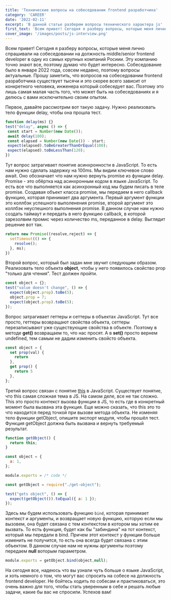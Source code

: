 ```yaml
---
title: 'Технические вопросы на собеседовании frontend разработчика'
category: 'CAREER'
date: '2022-02-11'
excerpt: 'В данной статье разберем вопросы технического характера js'
first_text: 'Всем привет! Сегодня я разберу вопросы, которые меня лично спрашивали на собеседовании на должность middle/senior frontend developer в одну из самых крупных компаний Росиии. Эту компанию точно знают все, поэтому думаю что будет интересно. Собеседование было в январе 2022 года, совсем недавно, поэтому вопросы актуальные.'
cover_image: '/images/posts/js-interview.png'
---
```


Всем привет! Сегодня я разберу вопросы, которые меня лично спрашивали на собеседовании на должность middle/senior frontend developer в одну из самых крупных компаний Росиии.
Эту компанию точно знают все, поэтому думаю что будет интересно.
Собеседование было в январе 2022 года, совсем недавно, поэтому вопросы актуальные.
Прошу заметить, что вопросов на собеседовании frontend разработчика существует тысячи и это скорее всего зависит от конкретного человека, инженера который собеседует вас.
Поэтому это лишь самая малая часть того, что может быть на собеседованиях и я делюсь с вами исключительно своим опытом.

Первое, давайте рассмотрим вот такую задачу. Нужно реализовать тело функции delay, чтобы она прошла тест.

 ```javascript showLineNumbers
function delay(ms) {}
test("delay", async () => {
  const start = Number(new Date());
  await delay(100);
  const elapsed = Number(new Date()) - start;
  expect(elapsed).toBeGreaterThanOrEqual(100);
  expect(elapsed).toBeLessThan(120);
})
```

Тут вопрос затрагивает понятие асинхронности в JavaScript.
То есть нам нужно сделать задержку на 100ms.
Мы видим ключевое слово await. Оно обозначает что нам нужно вернуть promise из функции delay.
Promise - это обёртка над асинхронным кодом в языке JavaScript. То есть все что выполняется как асинхронный код мы будем писать в теле promise. Создавая объект класса promise, мы передаем в него callback функцию, которая принимает два аргумента. Первый аргумент функции это коллбэк успешного выполенения promise, второй аргумент это коллбэк неуспешного выполнения promise. В данном случае нам нужно создать таймаут и передать в него функцию callback, в которой зарезолвим промис через количество ms, переданное в delay. Выглядит решение вот так.

```javascript showLineNumbers
return new Promise((resolve,reject) => {
  setTimeout(() => {
    resolve();
  }, ms);
})
```
Второй вопрос, который был задан мне звучит следующим образом. Реализовать тело объекта **object**, чтобы у него появилось свойство prop "только для чтения". Тест должен пройти.

```javascript showLineNumbers
const object = {};
test("value doesn't change", () => {
  expect(object.prop).toBe(5);
  object.prop = 7;
  expect(object.prop).toBe(5);
});
```
Вопрос затрагивает геттеры и сеттеры в объектах JavaScript. Тут все просто, геттеры возвращают свойства объекта, сеттеры перезаписывают уже существующие свойства в объекте. Поэтому в методе **get()** возвращаем то, что нас просят. А в **set()** просто вернем undefined, тем самым не дадим изменить свойсто объекта.

```javascript showLineNumbers
const object = {
  set prop(val) {
    return
  },
  get prop() {
    return 5
  },
};
```

Третий вопрос связан с понятие [this](https://learn.javascript.ru/object-methods) в JavaScript.
Существует понятие, что this самая сложная тема в JS. На самом деле, все не так сложно. This это просто контекст вызова функции в JS, то есть где в конкретный момент была вызвана эта функция. Еще можно сказать, что this это то что находится перед точкой при вызове метода объекта. Не изменяя тело функции getObject, опишите экспорт модуля, чтобы прошёл тест. Функция getObject должна быть вызвана и вернуть требуемый результат.

```javascript showLineNumbers
function getObject() {
  return this;
}

const object = {
  a: 1,
};

module.exports = /* code */

const getObject = require("./get-object");

test("gets object", () => {
  expect(getObject()).toEqual({ a: 1 });
});
```

Здесь мы будем использовать функцию `bind`, которая принимает контекст и аргументы, и возвращает новую функцию, которую если мы вызовем, она будет связана с тем контекстом в котором мы хотим ее вызвать. То есть функция, будет как бы "забиндина" на тот контекст, который мы передали в bind. Причем этот контекст у функции больше изменить не получится, то есть она всегда будет связана с этим объектом. В данном случае нам не нужны аргументы поэтому передаем **null** воторым параметром.

```javascript
module.exports = getObject.bind(object,null);
```

На сегодня все, надеюсь что вы узнали чуть больше о языке JavaScript, и хоть немного о том, что могут вас спросить на собесе на должность frontend developer. Не бойтесь ходить по собесам и практиковаться, это очень важно для того, чтобы стать уверенным в себе и решать любые задачи, какие бы вас не спросили. Успехов вам!
